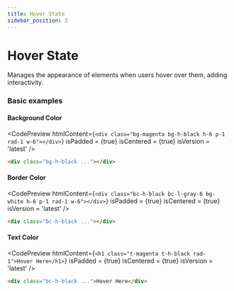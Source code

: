 ```yaml
---
title: Hover State
sidebar_position: 3
---
```



# Hover State

Manages the appearance of elements when users hover over them, adding interactivity.

### Basic examples

#### Background Color

<CodePreview
  htmlContent={`
    <div class="bg-magenta bg-h-black h-6 p-1 rad-1 w-6"></div>
  `}
  isPadded = {true}
  isCentered = {true}
  isVersion = 'latest'
/>

```html
<div class="bg-h-black ..."></div>
```

#### Border Color

<CodePreview
  htmlContent={`
    <div class="bc-h-black bc-l-gray-6 bg-white h-6 p-1 rad-1 w-6"></div>
  `}
  isPadded = {true}
  isCentered = {true}
  isVersion = 'latest'
/>

```html
<div class="bc-h-black ..."></div>
```

#### Text Color

<CodePreview
  htmlContent={`
    <h1 class="t-magenta t-h-black rad-1">Hover Here</h1>
  `}
  isPadded = {true}
  isCentered = {true}
  isVersion = 'latest'
/>

```html
<div class="bc-h-black ...">Hover Here</div>
```